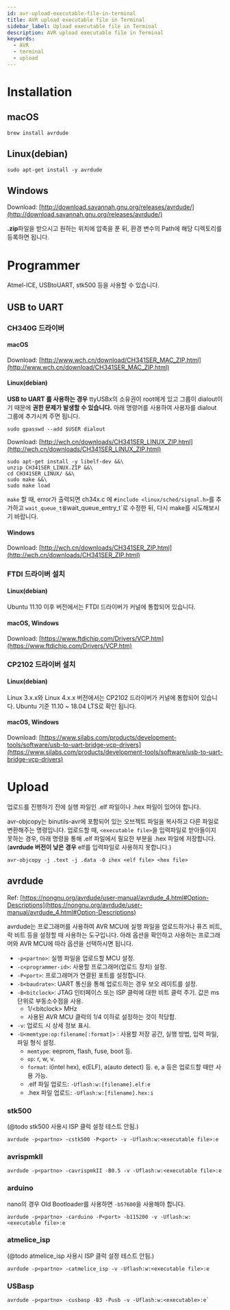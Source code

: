 ```yaml
---
id: avr-upload-executable-file-in-terminal
title: AVR upload executable file in Terminal
sidebar_label: Upload executable file in Terminal
description: AVR upload executable file in Terminal
keywords:
  - AVR
  - terminal
  - upload
---
```


# Installation

## macOS

```shell
brew install avrdude
```

## Linux(debian)

```shell
sudo apt-get install -y avrdude
```

## Windows

Download: [http://download.savannah.gnu.org/releases/avrdude/](http://download.savannah.gnu.org/releases/avrdude/)

**.zip**파일을 받으시고 원하는 위치에 압축을 푼 뒤, 환경 변수의 Path에 해당 디렉토리를 등록하면 됩니다.

# Programmer

Atmel-ICE, USBtoUART, stk500 등을 사용할 수 있습니다.

## USB to UART

### CH340G 드라이버

#### macOS

Download: [http://www.wch.cn/download/CH341SER_MAC_ZIP.html](http://www.wch.cn/download/CH341SER_MAC_ZIP.html)

#### Linux(debian)

**USB to UART 를 사용하는 경우** ttyUSBx의 소유권이 root에게 있고 그룹이 dialout이기 때문에 **권한 문제가 발생할 수 있습니다.** 아래 명령어를 사용하여 사용자를 dialout 그룹에 추가시켜 주면 됩니다.

```shell
sudo gpasswd --add $USER dialout
```

Download: [http://wch.cn/downloads/CH341SER_LINUX_ZIP.html](http://wch.cn/downloads/CH341SER_LINUX_ZIP.html)

```shell
sudo apt-get install -y libelf-dev &&\
unzip CH341SER_LINUX.ZIP &&\
cd CH341SER_LINUX/ &&\
sudo make &&\
sudo make load
```

`make` 할 때, error가 출력되면 ch34x.c 에 `#include <linux/sched/signal.h>`를 추가하고 `wait_queue_t를`wait_queue_entry_t`로 수정한 뒤, 다시 make를 시도해보시기 바랍니다.

#### Windows

Download: [http://wch.cn/downloads/CH341SER_ZIP.html](http://wch.cn/downloads/CH341SER_ZIP.html)

### FTDI 드라이버 설치

#### Linux(debian)

Ubuntu 11.10 이후 버전에서는 FTDI 드라이버가 커널에 통합되어 있습니다.

#### macOS, Windows

Download: [https://www.ftdichip.com/Drivers/VCP.htm](https://www.ftdichip.com/Drivers/VCP.htm)

### CP2102 드라이버 설치

#### Linux(debian)

Linux 3.x.x와 Linux 4.x.x 버전에서는 CP2102 드라이버가 커널에 통합되어 있습니다. Ubuntu 기준 11.10 ~ 18.04 LTS로 확인 됩니다.

#### macOS, Windows

Download: [https://www.silabs.com/products/development-tools/software/usb-to-uart-bridge-vcp-drivers](https://www.silabs.com/products/development-tools/software/usb-to-uart-bridge-vcp-drivers)

# Upload

업로드를 진행하기 전에 실행 파일인 .elf 파일이나 .hex 파일이 있어야 합니다.

avr-objcopy는 binutils-avr에 포함되어 있는 오브젝트 파일을 복사하고 다른 파일로 변환해주는 명령입니다. 업로드할 때, `<executable file>`을 입력파일로 받아들이지 못하는 경우, 아래 명령을 통해 .elf 파일에서 필요한 부분을 .hex 파일에 저장합니다.(**avrdude 버전이 낮은 경우** elf를 입력파일로 사용하지 못합니다.)

```shell
avr-objcopy -j .text -j .data -O ihex <elf file> <hex file>
```

## avrdude

Ref: [https://nongnu.org/avrdude/user-manual/avrdude_4.html#Option-Descriptions](https://nongnu.org/avrdude/user-manual/avrdude_4.html#Option-Descriptions)

avrdude는 프로그래머를 사용하여 AVR MCU에 실행 파일을 업로드하거나 퓨즈 비트, 락 비트 등을 설정할 때 사용하는 도구입니다. 아래 옵션을 확인하고 사용하는 프로그래머와 AVR MCU에 따라 옵션을 선택하시면 됩니다.

- `-p<partno>`: 실행 파일을 업로드할 MCU 설정.
- `-c<programmer-id>`: 사용할 프로그래머(업로드 장치) 설정.
- `-P<port>`: 프로그래머가 연결된 포트를 설정합니다.
- `-b<baudrate>`: UART 통신을 통해 업로드하는 경우 보오 레이트를 설정.
- `-B<bitclock>`: JTAG 인터페이스 또는 ISP 클럭에 대한 비트 클럭 주기. 값은 ms 단위로 부동소수점을 사용.
  - 1/<bitclock\> MHz
  - 사용된 AVR MCU 클럭의 1/4 이하로 설정하는 것이 적당함.
- `-v`: 업로드 시 상세 정보 표시.
- `-U<memtype:op:filename[:format]>` : 사용할 저장 공간, 실행 방법, 입력 파일, 파일 형식 설정.
  - `memtype`: eeprom, flash, fuse, boot 등.
  - `op`: r, w, v.
  - `format`: i(intel hex), e(ELF), a(auto detect) 등. e, a 등은 업로드할 때만 사용 가능.
  - .elf 파일 업로드: `-Uflash:w:[filename].elf:e`
  - .hex 파일 업로드: `-Uflash:w:[filename].hex:i`

### stk500

(@todo stk500 사용시 ISP 클럭 설정 테스트 안됨.)

```shell
avrdude -p<partno> -cstk500 -P<port> -v -Uflash:w:<executable file>:e
```

### avrispmkII

```shell
avrdude -p<partno> -cavrispmkII -B0.5 -v -Uflash:w:<executable file>:e
```

### arduino

nano의 경우 Old Bootloader를 사용하면 `-b57600`을 사용해야 합니다.

```shell
avrdude -p<partno> -carduino -P<port> -b115200 -v -Uflash:w:<executable file>:e
```

### atmelice_isp

(@todo atmelice_isp 사용시 ISP 클럭 설정 테스트 안됨.)

```shell
avrdude -p<partno> -catmelice_isp -v -Uflash:w:<executable file>:e
```

### USBasp

```shell
avrdude -p<partno> -cusbasp -B3 -Pusb -v -Uflash:w:<executable>:e`
```

